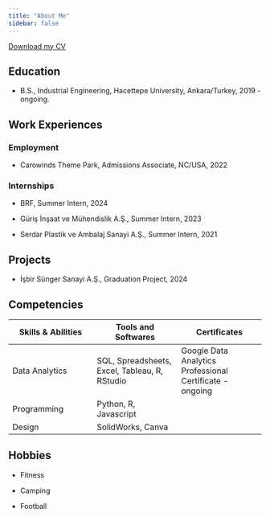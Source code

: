 ```yaml
---
title: "About Me"
sidebar: false 
---
```


[Download my CV](https://github.com/gokay-aydogan/emu430-fall2024-gokayaydogan/blob/main/docs/Gokay_Aydogan_Resume.pdf)

## Education

-   B.S., Industrial Engineering, Hacettepe University, Ankara/Turkey, 2019 - ongoing.

## Work Experiences

### Employment

-   Carowinds Theme Park, Admissions Associate, NC/USA, 2022

### Internships

-   BRF, Summer Intern, 2024

-   Güriş İnşaat ve Mühendislik A.Ş., Summer Intern, 2023

-   Serdar Plastik ve Ambalaj Sanayi A.Ş., Summer Intern, 2021

## Projects

-   İşbir Sünger Sanayi A.Ş., Graduation Project, 2024

## Competencies

| Skills & Abilities | Tools and Softwares | Certificates |
|------------------------|------------------------|------------------------|
| Data Analytics | SQL, Spreadsheets, Excel, Tableau, R, RStudio | Google Data Analytics Professional Certificate - ongoing |
| Programming | Python, R, Javascript |  |
| Design | SolidWorks, Canva |  |

## Hobbies

-   Fitness

-   Camping

-   Football
